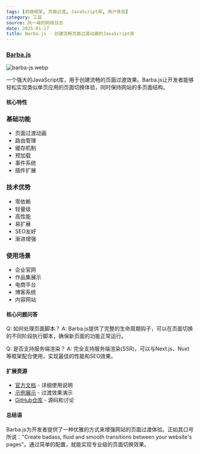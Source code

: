```yaml
---
tags: [前端框架, 页面过渡, JavaScript库, 用户体验]
category: 工具
source: 阮一峰的网络日志
date: 2025-01-17
title: Barba.js - 创建流畅页面过渡动画的JavaScript库
---
```


### [Barba.js](https://barba.js.org/)

![barba-js.webp](https://img.mengpeng.tech/i/2025/01/17/6789e92a2a61c.webp)

一个强大的JavaScript库，用于创建流畅的页面过渡效果。Barba.js让开发者能够轻松实现类似单页应用的页面切换体验，同时保持网站的多页面结构。

#### 核心特性

### 基础功能
- 页面过渡动画
- 路由管理
- 缓存机制
- 预加载
- 事件系统
- 插件扩展

### 技术优势
- 零依赖
- 轻量级
- 高性能
- 易扩展
- SEO友好
- 渐进增强

### 使用场景
- 企业官网
- 作品集展示
- 电商平台
- 博客系统
- 内容网站

#### 核心问题问答

Q: 如何处理页面脚本？
A: Barba.js提供了完整的生命周期钩子，可以在页面切换的不同阶段执行脚本，确保新页面的功能正常运行。

Q: 是否支持服务端渲染？
A: 完全支持服务端渲染(SSR)，可以与Next.js、Nuxt等框架配合使用，实现最佳的性能和SEO效果。

#### 扩展资源

- [官方文档](https://barba.js.org/docs/) - 详细使用说明
- [示例展示](https://barba.js.org/examples/) - 过渡效果演示
- [GitHub仓库](https://github.com/barbajs/barba) - 源码和讨论

#### 总结语

Barba.js为开发者提供了一种优雅的方式来增强网站的页面过渡体验。正如其口号所说："Create badass, fluid and smooth transitions between your website's pages"。通过简单的配置，就能实现专业级的页面切换效果。 